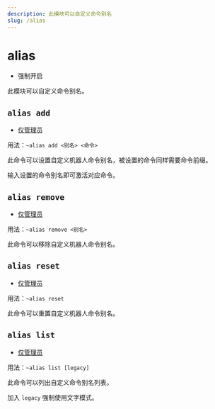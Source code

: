 ```yaml
---
description: 此模块可以自定义命令别名
slug: /alias
---
```


# alias

-   强制开启

此模块可以自定义命令别名。

## `alias add`

-   [仅管理员](/docs/permissions)

用法：`~alias add <别名> <命令>`

此命令可以设置自定义机器人命令别名，被设置的命令同样需要命令前缀。

输入设置的命令别名即可激活对应命令。

## `alias remove`

-   [仅管理员](permissions)

用法：`~alias remove <别名>`

此命令可以移除自定义机器人命令别名。

## `alias reset`

-   [仅管理员](permissions)

用法：`~alias reset`

此命令可以重置自定义机器人命令别名。

## `alias list`

-   [仅管理员](permissions)

用法：`~alias list [legacy]`

此命令可以列出自定义命令别名列表。

加入 `legacy` 强制使用文字模式。

